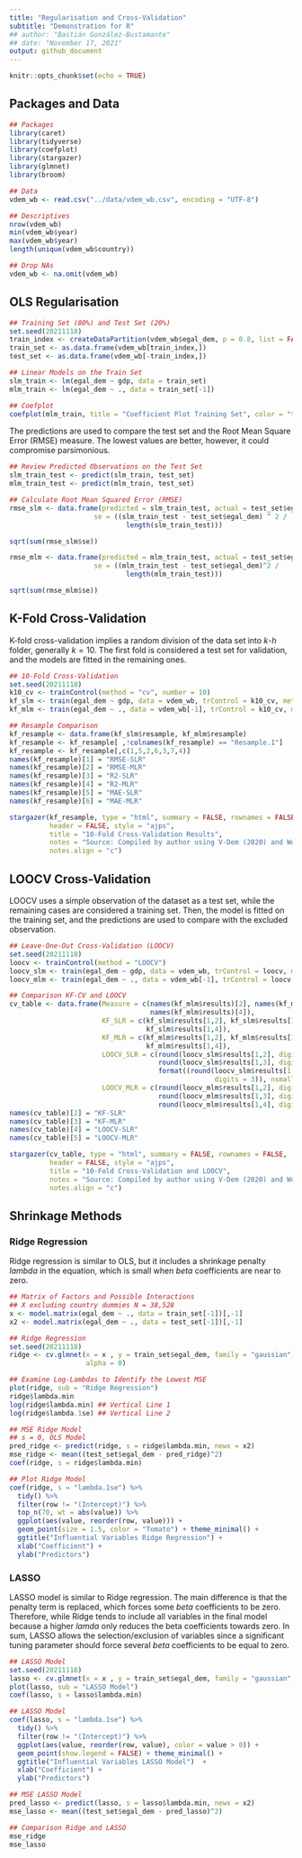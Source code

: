 ```yaml
---
title: "Regularisation and Cross-Validation"
subtitle: "Demonstration for R"
## author: "Bastián González-Bustamante"
## date: "November 17, 2021"
output: github_document
---
```


```r
knitr::opts_chunk$set(echo = TRUE)
```

## Packages and Data

```r
## Packages
library(caret)
library(tidyverse)
library(coefplot)
library(stargazer)
library(glmnet)
library(broom)
```

```r
## Data
vdem_wb <- read.csv("../data/vdem_wb.csv", encoding = "UTF-8")

## Descriptives
nrow(vdem_wb)
min(vdem_wb$year)
max(vdem_wb$year)
length(unique(vdem_wb$country))

## Drop NAs
vdem_wb <- na.omit(vdem_wb) 
```

## OLS Regularisation

```r
## Training Set (80%) and Test Set (20%)
set.seed(20211118)
train_index <- createDataPartition(vdem_wb$egal_dem, p = 0.8, list = FALSE)
train_set <- as.data.frame(vdem_wb[train_index,])
test_set <- as.data.frame(vdem_wb[-train_index,])

## Linear Models on the Train Set
slm_train <- lm(egal_dem ~ gdp, data = train_set)
mlm_train <- lm(egal_dem ~ ., data = train_set[-1])

## Coefplot
coefplot(mlm_train, title = "Coefficient Plot Training Set", color = "tomato")
```

The predictions are used to compare the test set and the Root Mean Square Error (RMSE) measure. The lowest values are better, however, it could compromise parsimonious.

```r
## Review Predicted Observations on the Test Set
slm_train_test <- predict(slm_train, test_set)
mlm_train_test <- predict(mlm_train, test_set)

## Calculate Root Mean Squared Error (RMSE)
rmse_slm <- data.frame(predicted = slm_train_test, actual = test_set$egal_dem, 
                     se = ((slm_train_test - test_set$egal_dem) ^ 2 / 
                             length(slm_train_test)))

sqrt(sum(rmse_slm$se))

rmse_mlm <- data.frame(predicted = mlm_train_test, actual = test_set$egal_dem, 
                     se = ((mlm_train_test - test_set$egal_dem)^2 /
                             length(mlm_train_test)))

sqrt(sum(rmse_mlm$se))
```

## K-Fold Cross-Validation

K-fold cross-validation implies a random division of the data set into $k$-$h$ folder, generally $k = 10$. The first fold is considered a test set for validation, and the models are fitted in the remaining ones. 

```r
## 10-Fold Cross-Validation
set.seed(20211118)
k10_cv <- trainControl(method = "cv", number = 10)
kf_slm <- train(egal_dem ~ gdp, data = vdem_wb, trControl = k10_cv, method = "lm")
kf_mlm <- train(egal_dem ~ ., data = vdem_wb[-1], trControl = k10_cv, method = "lm")

## Resample Comparison
kf_resample <- data.frame(kf_slm$resample, kf_mlm$resample)
kf_resample <- kf_resample[ ,!colnames(kf_resample) == "Resample.1"]
kf_resample <- kf_resample[,c(1,5,2,6,3,7,4)]
names(kf_resample)[1] = "RMSE-SLR"
names(kf_resample)[2] = "RMSE-MLR"
names(kf_resample)[3] = "R2-SLR"
names(kf_resample)[4] = "R2-MLR"
names(kf_resample)[5] = "MAE-SLR"
names(kf_resample)[6] = "MAE-MLR"

stargazer(kf_resample, type = "html", summary = FALSE, rownames = FALSE, 
          header = FALSE, style = "ajps", 
          title = "10-Fold Cross-Validation Results", 
          notes = "Source: Compiled by author using V-Dem (2020) and World Bank (2021) data.", 
          notes.align = "c")
```

## LOOCV Cross-Validation

LOOCV uses a simple observation of the dataset as a test set, while the remaining cases are considered a training set. Then, the model is fitted on the training set, and the predictions are used to compare with the excluded observation. 

```r
## Leave-One-Out Cross-Validation (LOOCV)
set.seed(20211118)
loocv <- trainControl(method = "LOOCV")
loocv_slm <- train(egal_dem ~ gdp, data = vdem_wb, trControl = loocv, method = "lm")
loocv_mlm <- train(egal_dem ~ ., data = vdem_wb[-1], trControl = loocv, method = "lm")

## Comparison KF-CV and LOOCV
cv_table <- data.frame(Measure = c(names(kf_mlm$results)[2], names(kf_mlm$results)[3],
                                   names(kf_mlm$results)[4]),
                       KF_SLR = c(kf_slm$results[1,2], kf_slm$results[1,3],
                                  kf_slm$results[1,4]),
                       KF_MLR = c(kf_mlm$results[1,2], kf_mlm$results[1,3],
                                  kf_mlm$results[1,4]),
                       LOOCV_SLR = c(round(loocv_slm$results[1,2], digits = 3),
                                     round(loocv_slm$results[1,3], digits = 3),
                                     format((round(loocv_slm$results[1,4], 
                                                   digits = 3)), nsmall = 3)),
                       LOOCV_MLR = c(round(loocv_mlm$results[1,2], digits = 3),
                                     round(loocv_mlm$results[1,3], digits = 3),
                                     round(loocv_mlm$results[1,4], digits = 3)))
names(cv_table)[2] = "KF-SLR"
names(cv_table)[3] = "KF-MLR"
names(cv_table)[4] = "LOOCV-SLR"
names(cv_table)[5] = "LOOCV-MLR"

stargazer(cv_table, type = "html", summary = FALSE, rownames = FALSE, 
          header = FALSE, style = "ajps", 
          title = "10-Fold Cross-Validation and LOOCV", 
          notes = "Source: Compiled by author using V-Dem (2020) and World Bank (2021) data.", 
          notes.align = "c")
```

## Shrinkage Methods 

### Ridge Regression

Ridge regression is similar to OLS, but it includes a shrinkage penalty *lambda* in the equation, which is small when *beta* coefficients are near to zero.

```r
## Matrix of Factors and Possible Interactions
## X excluding country dummies N = 38,528
x <- model.matrix(egal_dem ~ ., data = train_set[-1])[,-1] 
x2 <- model.matrix(egal_dem ~ ., data = test_set[-1])[,-1]

## Ridge Regression
set.seed(20211118)
ridge <- cv.glmnet(x = x , y = train_set$egal_dem, family = "gaussian", 
                   alpha = 0)

## Examine Log-Lambdas to Identify the Lowest MSE
plot(ridge, sub = "Ridge Regression") 
ridge$lambda.min
log(ridge$lambda.min) ## Vertical Line 1
log(ridge$lambda.1se) ## Vertical Line 2

## MSE Ridge Model
## s = 0, OLS Model
pred_ridge <- predict(ridge, s = ridge$lambda.min, newx = x2)
mse_ridge <- mean((test_set$egal_dem - pred_ridge)^2)
coef(ridge, s = ridge$lambda.min)

## Plot Ridge Model
coef(ridge, s = "lambda.1se") %>%
  tidy() %>%
  filter(row != "(Intercept)") %>%
  top_n(70, wt = abs(value)) %>%
  ggplot(aes(value, reorder(row, value))) +
  geom_point(size = 1.5, color = "Tomato") + theme_minimal() +
  ggtitle("Influential Variables Ridge Regression") +
  xlab("Coefficient") +
  ylab("Predictors")
```

### LASSO

LASSO model is similar to Ridge regression. The main difference is that the penalty term is replaced, which forces some *beta* coefficients to be zero. Therefore, while Ridge tends to include all variables in the final model because a higher *lamda* only reduces the beta coefficients towards zero. In sum, LASSO allows the selection/exclusion of variables since a significant tuning parameter should force several *beta* coefficients to be equal to zero.

```r
## LASSO Model
set.seed(20211118)
lasso <- cv.glmnet(x = x , y = train_set$egal_dem, family = "gaussian", alpha = 1)
plot(lasso, sub = "LASSO Model")
coef(lasso, s = lasso$lambda.min)

## LASSO Model
coef(lasso, s = "lambda.1se") %>%
  tidy() %>%
  filter(row != "(Intercept)") %>%
  ggplot(aes(value, reorder(row, value), color = value > 0)) +
  geom_point(show.legend = FALSE) + theme_minimal() +
  ggtitle("Influential Variables LASSO Model")  +
  xlab("Coefficient") +
  ylab("Predictors")

## MSE LASSO Model
pred_lasso <- predict(lasso, s = lasso$lambda.min, newx = x2)
mse_lasso <- mean((test_set$egal_dem - pred_lasso)^2) 

## Comparison Ridge and LASSO
mse_ridge
mse_lasso
```